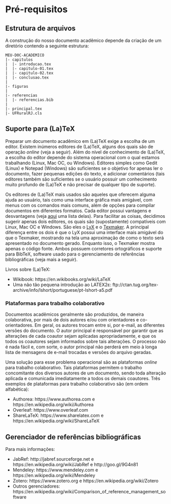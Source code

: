 # Pré-requisitos {#pre-requisitos}

## Estrutura de arquivos

A construção do nosso documento acadêmico depende da criação de um diretório contendo a seguinte estrutura:

    MEU-D0C-ACADEMICO
    |- capitulos
    |  |- introducao.tex
    |  |- capitulo-01.tex
    |  |- capitulo-02.tex
    |  |- conclusao.tex
    |
    |- figuras
    |
    |- referencias
    |  |- referencias.bib
    |
    |- principal.tex
    |- UFRuralRJ.cls

## Suporte para (La)TeX

Preparar um documento acadêmico em (La)TeX exige a escolha de um editor. Existem inúmeros editores de (La)TeX, 
alguns dos quais são de operação *online* (veja a seguir). Além do nível de conhecimento de (La)TeX, a escolha 
do editor depende do sistema operacional com o qual estamos trabalhando (Linux, Mac OC, ou Windows). Editores 
simples como Gedit (Linux) e Notepad (Windows) são suficientes se o objetivo for apenas ler o documento, fazer 
pequenas edições do texto, e adicionar comentários (tais editores também são suficientes se o usuário possuir 
um conhecimento muito profundo de (La)TeX e não precisar de qualquer tipo de suporte).

Os editores de (La)TeX mais usados são aqueles que oferecem alguma ajuda ao usuário, tais como uma interface 
gráfica mais amigável, com menus com os comandos mais comuns, além de opções para compilar documentos em 
diferentes formatos. Cada editor possui vantagens e desvantagens (veja [aqui][texeditors] uma lista delas). 
Para facilitar as coisas, decidimos sugerir apenas dois editores, os quais são (supostamente) compatíveis com 
Linux, Mac OC e Windows. São eles o [LyX][lyx] e o [Texmaker][texmaker]. A principal diferença entre os dois é 
que o LyX possui uma interface mais amigável do que o Texmaker, mostrando na tela uma aproximação de como o 
texto será apresentado no documento gerado. Enquanto isso, o Texmaker mostra apenas o código fonte. Ambos 
possuem corretores ortográficos e suporte para BibTeX, software usado para o gerenciamento de referências
bibliográficas (veja mais a seguir).

[lyx]: https://en.wikipedia.org/wiki/LyX
[texmaker]: https://en.wikipedia.org/wiki/Texmaker
[texeditors]: https://en.wikipedia.org/wiki/Comparison_of_TeX_editors

Livros sobre (La)TeX:

* Wikibook: https://en.wikibooks.org/wiki/LaTeX
* Uma não tão pequena introdução ao LATEX2ε: ftp://ctan.tug.org/tex-archive/info/lshort/portuguese/pt-lshort-a5.pdf

### Plataformas para trabalho colaborativo

Documentos acadêmicos geralmente são produzidos, de maneira colaborativa, por mais de dois autores e/ou com
orientadores e co-orientadores. Em geral, os autores trocam entre si, por e-mail, as diferentes versões do 
documento. O autor principal é responsável por garantir que as alterações de cada coautor sejam aplicadas 
apropriadamente, e que os todos os coautores sejam informados sobre tais alterações. O processo não é nada 
fácil e, com sorte, o autor principal não perderá em meio à longa lista de mensagens de e-mail trocadas e 
versões do arquivo geradas.

Uma solução para esse problema operacional são as plataformas *online* para trabalho colaborativo. Tais 
plataformas permitem o trabalho concomitante dos diversos autores de um documento, sendo toda alteração 
aplicada e comunicada imediatamente a todos os demais coautores. Três exemplos de plataformas para trabalho
colaborativo são (em ordem alfabética):

* Authorea: https://www.authorea.com e https://en.wikipedia.org/wiki/Authorea
* Overleaf: https://www.overleaf.com
* ShareLaTeX: https://www.sharelatex.com e https://en.wikipedia.org/wiki/ShareLaTeX
 
## Gerenciador de referências bibliográficas

Para mais informações:

* JabRef: http://jabref.sourceforge.net e https://en.wikipedia.org/wiki/JabRef e http://goo.gl/9G4n81
* Mendeley: https://www.mendeley.com e https://en.wikipedia.org/wiki/Mendeley
* Zotero: https://www.zotero.org e https://en.wikipedia.org/wiki/Zotero
* Outros gerenciadores: https://en.wikipedia.org/wiki/Comparison_of_reference_management_software
